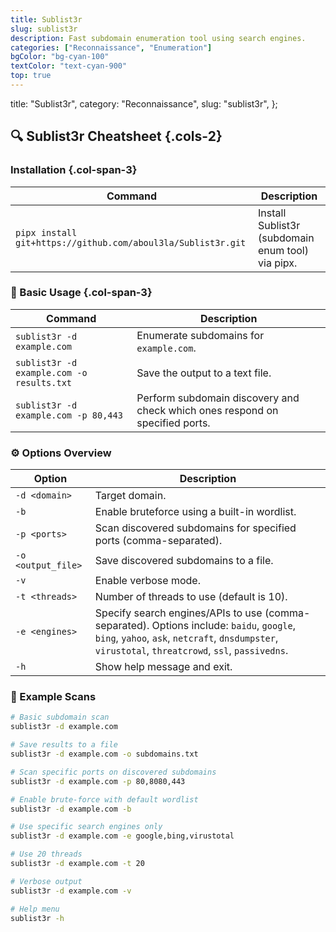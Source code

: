 ```yaml
---
title: Sublist3r
slug: sublist3r
description: Fast subdomain enumeration tool using search engines.
categories: ["Reconnaissance", "Enumeration"]
bgColor: "bg-cyan-100"
textColor: "text-cyan-900"
top: true
---
```


  title: "Sublist3r",
  category: "Reconnaissance",
  slug: "sublist3r",
};

## 🔍 Sublist3r Cheatsheet {.cols-2}

### Installation {.col-span-3}

| Command                                                      | Description                                       |
| ------------------------------------------------------------ | ------------------------------------------------- |
| `pipx install git+https://github.com/aboul3la/Sublist3r.git` | Install Sublist3r (subdomain enum tool) via pipx. |

### 🧩 Basic Usage {.col-span-3}

| Command                                   | Description                                                                  |
| ----------------------------------------- | ---------------------------------------------------------------------------- |
| `sublist3r -d example.com`                | Enumerate subdomains for `example.com`.                                      |
| `sublist3r -d example.com -o results.txt` | Save the output to a text file.                                              |
| `sublist3r -d example.com -p 80,443`      | Perform subdomain discovery and check which ones respond on specified ports. |

### ⚙️ Options Overview

| Option             | Description                                                                                                                                                                                    |
| ------------------ | ---------------------------------------------------------------------------------------------------------------------------------------------------------------------------------------------- |
| `-d <domain>`      | Target domain.                                                                                                                                                                                 |
| `-b`               | Enable bruteforce using a built-in wordlist.                                                                                                                                                   |
| `-p <ports>`       | Scan discovered subdomains for specified ports (comma-separated).                                                                                                                              |
| `-o <output_file>` | Save discovered subdomains to a file.                                                                                                                                                          |
| `-v`               | Enable verbose mode.                                                                                                                                                                           |
| `-t <threads>`     | Number of threads to use (default is 10).                                                                                                                                                      |
| `-e <engines>`     | Specify search engines/APIs to use (comma-separated). Options include: `baidu`, `google`, `bing`, `yahoo`, `ask`, `netcraft`, `dnsdumpster`, `virustotal`, `threatcrowd`, `ssl`, `passivedns`. |
| `-h`               | Show help message and exit.                                                                                                                                                                    |

### 🧪 Example Scans

```bash
# Basic subdomain scan
sublist3r -d example.com

# Save results to a file
sublist3r -d example.com -o subdomains.txt

# Scan specific ports on discovered subdomains
sublist3r -d example.com -p 80,8080,443

# Enable brute-force with default wordlist
sublist3r -d example.com -b

# Use specific search engines only
sublist3r -d example.com -e google,bing,virustotal

# Use 20 threads
sublist3r -d example.com -t 20

# Verbose output
sublist3r -d example.com -v

# Help menu
sublist3r -h
```
